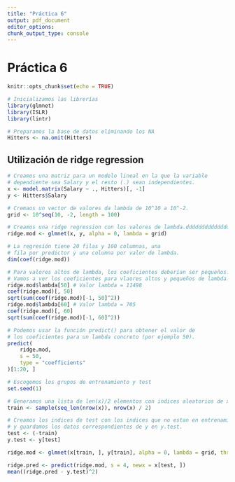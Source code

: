 ```yaml
---
title: "Práctica 6"
output: pdf_document
editor_options: 
chunk_output_type: console
---
```

# Práctica 6
```R
knitr::opts_chunk$set(echo = TRUE)
```

```r
# Inicializamos las librerías
library(glmnet)
library(ISLR)
library(lintr)
```

```r
# Preparamos la base de datos eliminando los NA
Hitters <- na.omit(Hitters)
```


## Utilización de ridge regression
```r
# Creamos una matriz para un modelo lineal en la que la variable
# dependiente sea Salary y el resto (.) sean independientes.
x <- model.matrix(Salary ~ ., Hitters)[, -1]
y <- Hitters$Salary
```

```r
# Cremaos un vector de valores da lambda de 10^10 a 10^-2.
grid <- 10^seq(10, -2, length = 100)

# Creamos una ridge regression con los valores de lambda.dddddddddddddddddddddddddddddddddddddddddddd
ridge.mod <- glmnet(x, y, alpha = 0, lambda = grid)

# La regresión tiene 20 filas y 100 columnas, una
# fila por predictor y una columna por valor de lambda.
dim(coef(ridge.mod))

# Para valores altos de lambda, los coeficientes deberían ser pequeños.
# Vamos a ver los coeficientes para vlaores altos y pequeños de lambda.
ridge.mod$lambda[50] # Valor lambda = 11498
coef(ridge.mod)[, 50]
sqrt(sum(coef(ridge.mod)[-1, 50]^2))
ridge.mod$lambda[60] # Valor lambda = 705
coef(ridge.mod)[, 60]
sqrt(sum(coef(ridge.mod)[-1, 60]^2))

# Podemos usar la función predict() para obtener el valor de
# los coeficientes para un lambda concreto (por ejemplo 50).
predict(
    ridge.mod,
    s = 50,
    type = "coefficients"
)[1:20, ]
```

```r
# Escogemos los grupos de entrenamiento y test
set.seed(1)

# Generamos una lista de len(x)/2 elementos con indices aleatorios de x.
train <- sample(seq_len(nrow(x)), nrow(x) / 2)

# Creamos los indices de test con los indices que no estan en entrenamiento
# y guardamos los datos correspondientes de y en y.test.
test <- (-train)
y.test <- y[test]
```

```r
ridge.mod <- glmnet(x[train, ], y[train], alpha = 0, lambda = grid, thresh = 1e-12)

ridge.pred <- predict(ridge.mod, s = 4, newx = x[test, ])
mean((ridge.pred - y.test)^2)
```